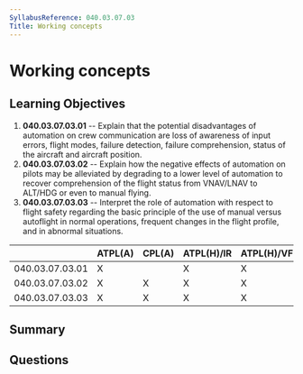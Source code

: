 ```yaml
---
SyllabusReference: 040.03.07.03
Title: Working concepts
---
```


# Working concepts

## Learning Objectives

1. **040.03.07.03.01** -- Explain that the potential disadvantages of automation
   on crew communication are loss of awareness of input errors, flight modes,
   failure detection, failure comprehension, status of the aircraft and aircraft
   position.
2. **040.03.07.03.02** -- Explain how the negative effects of automation on
   pilots may be alleviated by degrading to a lower level of automation to
   recover comprehension of the flight status from VNAV/LNAV to ALT/HDG or even
   to manual flying.
3. **040.03.07.03.03** -- Interpret the role of automation with respect to
   flight safety regarding the basic principle of the use of manual versus
   autoflight in normal operations, frequent changes in the flight profile, and
   in abnormal situations.

|                 | ATPL(A) | CPL(A) | ATPL(H)/IR | ATPL(H)/VFR | CPL(H) | IR  | CBIR(A) |
| --------------- | ------- | ------ | ---------- | ----------- | ------ | --- | ------- |
| 040.03.07.03.01 | X       |        | X          | X           |        |     |         |
| 040.03.07.03.02 | X       | X      | X          | X           | X      | X   | X       |
| 040.03.07.03.03 | X       | X      | X          | X           | X      | X   | X       |

## Summary

## Questions
